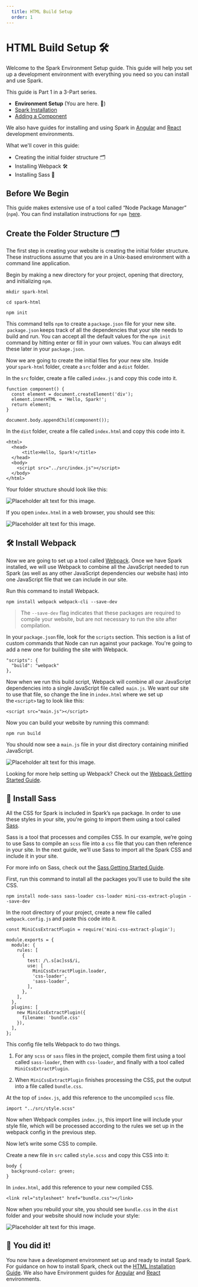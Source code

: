 ```yaml
---
  title: HTML Build Setup
  order: 1
---
```



# HTML Build Setup 🛠

Welcome to the Spark Environment Setup guide. This guide will help you
set up a development environment with everything you need so you can
install and use Spark.

This guide is Part 1 in a 3-Part series.

- **Environment Setup** (You are here. 📌)
- [Spark Installation](./vanilla-installation)
- [Adding a Component](./vanilla-add-components)

We also have guides for installing and using Spark in [Angular]() and
 [React]() development environments.

What we'll cover in this guide:

* Creating the initial folder structure 🗂
* Installing Webpack 🛠
* Installing Sass 🎨

## Before We Begin

This guide makes extensive use of a tool called “Node Package
Manager” (`npm`). You can find installation instructions for `npm`
 [here](https://www.npmjs.com/get-npm).

## Create the Folder Structure 🗂

The first step in creating your website is creating the initial
folder structure. These instructions assume that you are in a
Unix-based environment with a command line application.

Begin by making a new directory for your project, opening that
directory, and initializing `npm`.

```
mkdir spark-html

cd spark-html

npm init
```

This command tells `npm` to create a `package.json` file for your new site.
 `package.json` keeps track of all the dependencies that your site needs
 to build and run. You can accept all the default values for the `npm init` 
 command by hitting enter or fill in your own values. You can always
  edit these later in your `package.json`.

Now we are going to create the initial files for your new site. Inside
your `spark-html` folder, create a `src` folder and a `dist` folder.

In the `src` folder, create a file called `index.js` and copy this code into
it.

```
function component() {
  const element = document.createElement('div');
  element.innerHTML = 'Hello, Spark!';
  return element;
}

document.body.appendChild(component());
```

In the `dist` folder, create a file called `index.html` and copy this code
into it.

```
<html>
  <head>
      <title>Hello, Spark!</title>
  </head>
  <body>
    <script src="../src/index.js"></script>
  </body>
</html>
```

Your folder structure should look like this:

<img
  class="sprk-u-mbm"
  src={folderStructure}
  alt="Placeholder alt text for this image."/>

If you open `index.html` in a web browser, you should see this:

<img
  class="sprk-u-mbm"
  src={helloSpark}
  alt="Placeholder alt text for this image."/>

## 🛠 Install Webpack

Now we are going to set up a tool called [Webpack](). Once we have
 Spark installed, we will use Webpack to combine all the JavaScript
 needed to run Spark (as well as any other JavaScript dependencies
  our website has) into one JavaScript file that we can include in
  our site.

Run this command to install Webpack.

```
npm install webpack webpack-cli --save-dev
```

> The `--save-dev` flag indicates that these packages are required
 to compile your website, but are not necessary to run the site
 after compilation.

In your `package.json` file, look for the `scripts` section. This section
is a list of custom commands that Node can run against your package.
 You're going to add a new one for building the site with Webpack.

```
"scripts": {
  "build": "webpack"
},
```

Now when we run this build script, Webpack will combine all our
JavaScript dependencies into a single JavaScript file called 
`main.js`. We want our site to use that file, so change the line
in `index.html` where we set up the `<script>` tag to look like this:

```
<script src="main.js"></script>
```

Now you can build your website by running this command:

```
npm run build
```

You should now see a `main.js` file in your dist directory
containing minified JavaScript.

<img
  class="sprk-u-mbm"
  src={bundledJs}
  alt="Placeholder alt text for this image."/>

Looking for more help setting up Webpack? Check out the
[Webpack Getting Started Guide]().

## 🎨 Install Sass

All the CSS for Spark is included in Spark’s `npm` package. In order
 to use these styles in your site, you're going to import them using
  a tool called [Sass]().

Sass is a tool that processes and compiles CSS. In our example,
we’re going to use Sass to compile an `scss` file into a `css` file
that you can then reference in your site. In the next guide, we’ll
 use Sass to import all the Spark CSS and include it in your site.

For more info on Sass, check out the [Sass Getting Started Guide]().

First, run this command to install all the packages you'll use to
 build the site CSS.

```
npm install node-sass sass-loader css-loader mini-css-extract-plugin --save-dev
```

In the root directory of your project, create a new file called 
`webpack.config.js` and paste this code into it.

```
const MiniCssExtractPlugin = require('mini-css-extract-plugin');

module.exports = {
  module: {
    rules: [
      {
        test: /\.s[ac]ss$/i,
        use: [
          MiniCssExtractPlugin.loader,
          'css-loader',
          'sass-loader',
        ],
      },
    ],
  },
  plugins: [
    new MiniCssExtractPlugin({
      filename: 'bundle.css'
    }),
  ],
};
```

This config file tells Webpack to do two things.

1. For any `scss` or `sass` files in the project, compile them first
using a tool called `sass-loader`, then with `css-loader`, and finally
with a tool called `MiniCssExtractPlugin`.

2. When `MiniCssExtractPlugin` finishes processing the CSS, put the
 output into a file called `bundle.css`.

At the top of `index.js`, add this reference to the uncompiled `scss`
 file.

```
import "../src/style.scss"
```

Now when Webpack compiles `index.js`, this import line will include
 your style file, which will be processed according to the rules
 we set up in the webpack config in the previous step.

Now let’s write some CSS to compile.

Create a new file in `src` called `style.scss` and copy this CSS into it:

```
body {
  background-color: green;
}
```

In `index.html`, add this reference to your new compiled CSS.

```
<link rel="stylesheet" href="bundle.css"></link>
```

Now when you rebuild your site, you should see `bundle.css` in the
`dist` folder and your website should now include your style:

<img
  class="sprk-u-mbm"
  src={greenBg}
  alt="Placeholder alt text for this image."/>

## 🎉 You did it!

You now have a development environment set up and ready to install
 Spark. For guidance on how to install Spark, check out the [HTML
 Installation Guide](). We also have Environment guides for [Angular]()
 and [React]() environments.
